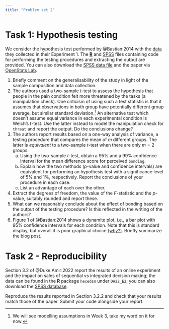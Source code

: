 ```yaml
---
title: "Problem set 2"
---
```


# Task 1: Hypothesis testing

We consider the hypothesis test performed by @Bastian:2014 with the [data](https://lbelzile.github.io/hecedsm/reference/BJF14_S1.html) they collected in their Experiment 1. The [**R**](/evaluations/02-problem-set.R) and [SPSS](/evaluations/02-problem-set.sps) files containing code for performing the testing procedures and extracting the output are provided. You can also download the [SPSS data file](/files/data/SPSS/BJF14_S1.sav) and the paper via [OpenStats Lab](http://www.google.com/url?q=http%3A%2F%2Fjournals.sagepub.com%2Fstoken%2Fdefault%2Bdomain%2FyFi5kZDGWMGBNQY62zIE%2Ffull&sa=D&sntz=1&usg=AFQjCNEgRSiQLzbjFcLTBNEsoPdzjV1-ng). 

1. Briefly comment on the generalisability of the study in light of the sample composition and data collection.
2. The authors used a two-sample _t_-test to assess the hypothesis that people in the pain condition felt more threatened by the tasks (a manipulation check). One criticism of using such a test statistic is that it assumes that observations in both group have potentially different group average, but similar standard deviation.^[We will see modelling assumptions in Week 3, take my word on it for now.] An alternative test which doesn't assume equal variance in each experimental condition is Welch's _t_-test. Use the latter instead to model the manipulation check for `threat` and report the output. Do the conclusions change?
3. The authors report results based on a one-way analysis of variance, a testing procedure that compares the mean of $m$ different groups. The latter is *equivalent* to a two-sample _t_-test when there are only $m=2$ groups.
   a) Using the two-sample _t_-test, obtain a 95% and a 99% confidence interval for the mean difference score for perceived `bonding`. 
   b) Explain how the two methods (_p_-value and confidence intervals) are equivalent for performing an hypothesis test with a significance level of 5% and 1%, respectively. Report the conclusions of your procedure in each case.
   c) List an advantage of each over the other.
4. Extract the degrees of freedom, the value of the $F$-statistic and the _p_-value, suitably rounded and report these. 
5. What can we reasonably conclude about the effect of bonding based on the output of the testing procedure? Is this reflected in the writing of the authors?
6. Figure 1 of @Bastian:2014 shows a dynamite plot, i.e., a bar plot with 95% confidence intervals for each condition. Note that this is standard display, but overall it is poor graphical choice [(why?)](https://simplystatistics.org/posts/2019-02-21-dynamite-plots-must-die/). Briefly summarize the blog post.

# Task 2 - Reproducibility

Section 3.2 of @Duke.Amir:2022 report the results of an online experiment and the impact on sales of sequential vs integrated decision making; the data can be found in the **R** package `hecedsm` under `DA22_E2`; you can also download the [SPSS database](/files/data/SPSS/DA22_E2.sav).

Reproduce the results reported in Section 3.2.2 and check that your results match those of the paper. Submit your code alongside your report.



